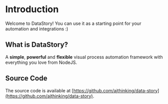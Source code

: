 # Introduction
 
Welcome to DataStory! You can use it as a starting point for your automation and integrations :)

## What is DataStory?

A **simple**, **powerful** and **flexible** visual process automation framework with everything you love from NodeJS.

## Source Code

The source code is available at [https://github.com/ajthinking/data-story](https://github.com/ajthinking/data-story).
